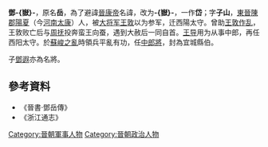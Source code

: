 '''鄧-{嶽}-'''，原名'''岳'''，為了避諱[[晉康帝|晉康帝]]名諱，改为'''-{嶽}-'''，一作'''岱'''；字'''子山'''，[[東晉|東晉]][[陳郡|陳郡]][[陽夏|陽夏]]（今[[河南|河南]][[太康|太康]]）人，被[[大将军_(东亚)|大将军]][[王敦|王敦]]以为参军，迁西陽太守。曾助[[王敦之乱|王敦作乱]]，王敦败亡后与[[周抚|周抚]]投奔蛮王向蚕，遇到大赦后一同自首。[[王导|王导]]用为从事中郎，再任西阳太守。於[[蘇峻之亂|蘇峻之亂]]時領兵平亂有功，任[[中郎將|中郎將]]，封為宜城縣伯。

子[[鄧遐|鄧遐]]亦為名將。

==參考資料==
*《晉書·鄧岳傳》
*《浙江通志》


[[Category:晉朝軍事人物|Category:晉朝軍事人物]]
[[Category:晉朝政治人物|Category:晉朝政治人物]]